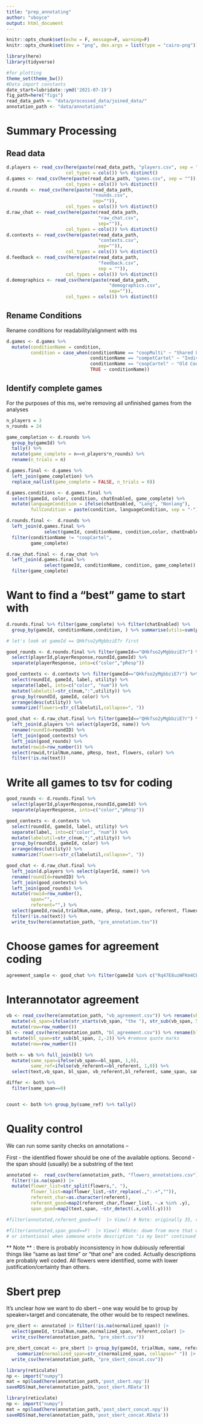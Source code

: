 ```yaml
---
title: "prep_annotating"
author: "vboyce"
output: html_document
---
```


```r
knitr::opts_chunk$set(echo = F, message=F, warning=F)
knitr::opts_chunk$set(dev = "png", dev.args = list(type = "cairo-png"))

library(here)
library(tidyverse)

#for plotting
theme_set(theme_bw())
#Data import constants
date_start=lubridate::ymd('2021-07-19')
fig_path=here("figs")
read_data_path <- "data/processed_data/joined_data/"
annotation_path <- "data/annotations"
```
# Summary Processing
## Read data

```r
d.players <- read_csv(here(paste(read_data_path, "players.csv", sep = "")),
                      col_types = cols()) %>% distinct()
d.games <- read_csv(here(paste(read_data_path, "games.csv", sep = "")),
                      col_types = cols()) %>% distinct()
d.rounds <- read_csv(here(paste(read_data_path, 
                                "rounds.csv", 
                                sep="")),
                      col_types = cols()) %>% distinct() 
d.raw_chat <- read_csv(here(paste(read_data_path, 
                                  "raw_chat.csv", 
                                  sep="")),
                      col_types = cols()) %>% distinct()
d.contexts <- read_csv(here(paste(read_data_path, 
                                  "contexts.csv", 
                                  sep="")),
                      col_types = cols()) %>% distinct()
d.feedback <- read_csv(here(paste(read_data_path, 
                                  "feedback.csv", 
                                  sep = "")),
                      col_types = cols()) %>% distinct()
d.demographics <- read_csv(here(paste(read_data_path,
                                      "demographics.csv", 
                                      sep="")),
                      col_types = cols()) %>% distinct()
```

## Rename Conditions
Rename conditions for readability/alignment with ms
```r
d.games <- d.games %>% 
  mutate(conditionName = condition, 
         condition = case_when(conditionName == "coopMulti" ~ "Shared Utilities",
                               conditionName == "competCartel" ~ "Individual Utilities",
                               conditionName == "coopCartel" ~ "Old Cooperative",
                               TRUE ~ conditionName))
```

## Identify complete games

For the purposes of this ms, we're removing all unfinished games from the analyses 
```r
n_players = 3
n_rounds = 24

game_completion <- d.rounds %>% 
  group_by(gameId) %>% 
  tally() %>% 
  mutate(game_complete = n==n_players*n_rounds) %>%
  rename(n_trials = n)

d.games.final <- d.games %>% 
  left_join(game_completion) %>% 
  replace_na(list(game_complete = FALSE, n_trials = 0))

d.games.conditions <- d.games.final %>% 
  select(gameId, color, condition, chatEnabled, game_complete) %>% 
  mutate(languageCondition = ifelse(chatEnabled, "Lang", "Nonlang"),
         fullCondition = paste(condition, languageCondition, sep = "-"))

d.rounds.final <-  d.rounds %>% 
  left_join(d.games.final %>% 
              select(gameId, conditionName, condition,color, chatEnabled, game_complete)) %>% 
  filter(conditionName != "coopCartel",
         game_complete)

d.raw_chat.final <- d.raw_chat %>% 
  left_join(d.games.final %>% 
              select(gameId, conditionName, condition, game_complete)) %>%
  filter(game_complete)

```

# Want to find a "best" game to start with

```r
d.rounds.final %>% filter(game_complete) %>% filter(chatEnabled) %>% 
  group_by(gameId, conditionName,condition, ) %>% summarise(utils=sum(playerUtility)) %>% arrange(desc(utils))

# let's look at gameId == QHkfso2yMgbbziE7r first
```

```r


good_rounds <- d.rounds.final %>% filter(gameId=="QHkfso2yMgbbziE7r") %>% 
  select(playerId,playerResponse,roundId,gameId) %>% 
  separate(playerResponse, into=c("color","pResp"))

good_contexts <- d.contexts %>% filter(gameId=="QHkfso2yMgbbziE7r") %>% 
  select(roundId, gameId, label, utility) %>% 
  separate(label, into=c("color", "num")) %>% 
  mutate(labelutil=str_c(num,":",utility)) %>% 
  group_by(roundId, gameId, color) %>% 
  arrange(desc(utility)) %>% 
  summarize(flowers=str_c(labelutil,collapse=", "))

good_chat <- d.raw_chat.final %>% filter(gameId=="QHkfso2yMgbbziE7r") %>% 
  left_join(d.players %>% select(playerId, name)) %>% 
  rename(roundId=roundID) %>% 
  left_join(good_contexts) %>% 
  left_join(good_rounds) %>% 
  mutate(rowid=row_number()) %>% 
  select(rowid,trialNum,name, pResp, text, flowers, color) %>% 
  filter(!is.na(text)) 

```
# Write all games to tsv for coding
```r


good_rounds <- d.rounds.final %>% 
  select(playerId,playerResponse,roundId,gameId) %>% 
  separate(playerResponse, into=c("color","pResp"))

good_contexts <- d.contexts %>% 
  select(roundId, gameId, label, utility) %>% 
  separate(label, into=c("color", "num")) %>% 
  mutate(labelutil=str_c(num,":",utility)) %>% 
  group_by(roundId, gameId, color) %>% 
  arrange(desc(utility)) %>% 
  summarize(flowers=str_c(labelutil,collapse=", "))

good_chat <- d.raw_chat.final %>% 
  left_join(d.players %>% select(playerId, name)) %>% 
  rename(roundId=roundID) %>% 
  left_join(good_contexts) %>% 
  left_join(good_rounds) %>% 
  mutate(rowid=row_number(),
         span="",
         referent="",) %>% 
  select(gameId,rowid,trialNum,name, pResp, text,span, referent, flowers, color) %>% 
  filter(!is.na(text)) %>% 
  write_tsv(here(annotation_path, "pre_annotation.tsv"))

```
# Choose games for agreement coding

```r
agreement_sample <- good_chat %>% filter(gameId %in% c("Rq47E8uzWFKm4CBPJ","Etbyk29DvPTqmSJM7")) %>% write_tsv(here(annotation_path, "pre_agreement.tsv"))
```
# Interannotator agreement

```r
vb <- read_csv(here(annotation_path, "vb_agreement.csv")) %>% rename(vb_span=span,vb_referent=referent) %>% 
  mutate(vb_span=ifelse(str_starts(vb_span, "the "), str_sub(vb_span, 5, -1), vb_span)) %>% 
  mutate(row=row_number())
bl <- read_csv(here(annotation_path, "bl_agreement.csv")) %>% rename(bl_span=span,bl_referent=referent) %>% 
  mutate(bl_span=str_sub(bl_span, 2,-2)) %>% #remove quote marks
  mutate(row=row_number())

both <- vb %>% full_join(bl) %>% 
  mutate(same_span=ifelse(vb_span==bl_span, 1,0),
         same_ref=ifelse(vb_referent==bl_referent, 1,0)) %>% 
  select(text,vb_span, bl_span, vb_referent,bl_referent, same_span, same_ref) 

differ <- both %>% 
  filter(same_span==0)


count <- both %>% group_by(same_ref) %>% tally()

```

# Quality control
We can run some sanity checks on annotations -- 

First - the identified flower should be one of the available options.
Second - the span should (usually) be a substring of the text 

```r
annotated <-  read_csv(here(annotation_path, "flowers_annotations.csv")) |> 
  filter(!is.na(span)) |> 
  mutate(flower_list=str_split(flowers,", "),
         flower_list=map(flower_list,~str_replace(.,":.+","")),
         referent_char=as.character(referent),
         referent_good=map2(referent_char,flower_list, ~.x %in% .y),
         span_good=map2(text,span, ~str_detect(.x,coll(.y))))

#filter(annotated,referent_good==F)  |> View() # Note: originally 35, caught some errors, one that remains I believe is actually talking about an image from prior round!

#filter(annotated,span_good==F)  |> View() #Note: dowm from more that were incorrectly copied. The ones left are either as a result of duplicate spacing not copying
# or intentional when someone wrote description "is my best" continued description

```

** Note ** : there is probably inconsistency in how dubiously referential things like "same as last time" or "that one" are coded. Actually descriptions are probably well coded.
All flowers were identified, some with lower justification/certainty than others. 

# Sbert prep

It's unclear how we want to do sbert -- one way would be to group by speaker+target and concatenate, the other would be to respect newlines. 

```r
pre_sbert <- annotated |> filter(!is.na(normalized_span)) |> 
  select(gameId, trialNum,name,normalized_span, referent,color) |> 
  write_csv(here(annotation_path, "pre_sbert.csv"))

pre_sbert_concat <- pre_sbert |> group_by(gameId, trialNum, name, referent, color) |> 
    summarize(normalized_span=str_c(normalized_span, collapse=" ")) |> 
  write_csv(here(annotation_path, "pre_sbert_concat.csv"))


```

```r
library(reticulate)
np <- import("numpy")
mat = np$load(here(annotation_path,'post_sbert.npy'))
saveRDS(mat,here(annotation_path,'post_sbert.RData'))
```

```r
library(reticulate)
np <- import("numpy")
mat = np$load(here(annotation_path,'post_sbert_concat.npy'))
saveRDS(mat,here(annotation_path,'post_sbert_concat.RData'))
```
